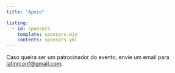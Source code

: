 ```yaml
---
title: "Apoio"

listing:
  - id: sponsors
    template: sponsors.ejs
    contents: sponsors.yml
---
```


Caso queira ser um patrocinador do evento, envie um email para [latinrconf\@gmail.com](mailto:latinrconf@gmail.com).


::: grid

::: {#sponsors .g-col-1 .g-col-md-12 .g-col-xs-2}
:::

:::




